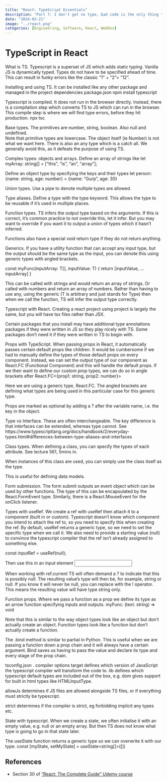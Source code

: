 ```yaml
---
title: "React: TypeScript Essentials"
description: "Part 7: I don't got no type, bad code is the only thing that I like"
date: "2024-03-21"
image: "../react.png"
categories: [Engineering, Software, React, WebDev]
---
```


# TypeScript in React

What is TS. 
Typescript is a superset of JS which adds static typing. 
Vanilla JS is dynamically typed. Types do not have to be specified ahead of time. 
This can result in funky errors like the classic “1” + “2”= “12”. 

Installing and using TS. 
It can be installed like any other package and managed in the project dependencies package.json
npm install typescript 

Typescript is compiled. It does not run in the browser directly. Instead, there is a compilation step which converts TS to JS which can run in the browser. 
This compile step is where we will find type errors, before they hit production. 
npx tsc 

Base types. 
The primitives are number, string, boolean. 
Also null and undefined.  
Note that primitive types are lowercase. The object itself (ie Number) is not what we want here. 
There is also an any type which is a catch all. We generally avoid this, as it defeats the purpose of using TS. 

Complex types: objects and arrays.
Define an array of strings like
let myArray: string[] = [“this”, “is”, “an”, “array”];

Define an object type by specifying the keys and their types
let person: {name: string, age: number} = {name: “Gurp”, age: 30}

Union types. 
Use a pipe to denote multiple types are allowed. 

Type aliases. 
Define a type with the type keyword. This allows the type to be reusable if it’s used in multiple places. 

Function types. 
TS infers the output type based on the arguments. If this is correct, it’s common practice to not override this, let it infer. But you may want to override if you want it to output a union of types which it hasn’t inferred. 

Functions also have a special void return type if they do not return anything. 

Generics. 
If you have a utility function that can accept any input type, but the output should be the same type as the input, you can denote this using generic types with angled brackets. 

const myFunc<T>(inputArray: T[], inputValue: T) {
    return [inputValue, …inputArray]
}

This can be called with strings and would return an array of strings. Or called with numbers and return an array of numbers. Rather than having to use any, using the generic (T is arbitrary and just stands for Type) then when we call the function, TS will infer the output type correctly. 


Typescript with React. 
Creating a react project using project is largely the same, but you will have tsx files rather than JSX. 

Certain packages that you install may have additional type annotations packages if they were written in JS so they play nicely with TS. Some packages don’t need it if they were written in TS to begin with.  


Props with TypeScript. 
When passing props in React, it automatically passes certain default props like children. It would be cumbersome if we had to manually define the types of those default props on every component. 
Instead, we can set the output type of our component as React.FC (Functional Component) and this will handle the default props. 
If we then want to define our custom prop types, we can do so in angle brackets after React.FC<{prop1: string, prop2: number}>

Here we are using a generic type, React.FC. 
The angled brackets are defining what types are being used in this particular case for this generic type. 

Props are marked as optional by adding a ? after the variable name, i.e. the key in the object. 


Type vs Interface. 
These are often interchangeable. The key difference is that interfaces can be extended, whereas type cannot. 
See https://www.typescriptlang.org/docs/handbook/2/everyday-types.html#differences-between-type-aliases-and-interfaces


Class types. 
When defining a class, you can specify the types of each attribute. 
See lecture 561, 5mins in. 

When instances of this class are used, you can simply use the class itself as the type. 

This is useful for defining data models. 


Form submission. 
The form submit outputs an event object which can be used by other functions. The type of this can be encapsulated by the React.FormEvent type. 
Similarly, there is a React.MouseEvent for the onClick listener. 

Types with useRef. 
We create a ref with useRef then attach it to a component (built in or custom). 
Typescript doesn’t know which component you intend to attach the ref to, so you need to specify this when creating the ref. By default, useRef returns a generic type, so we need to set the specific type when we call it. We also need to provide a starting value (null) to convince the typescript compiler that the ref isn’t already assigned to something else. 

const inputRef = useRef<HTMLInputElement>(null);

Then use this in an input element 
<input ref={inputRef} />

When working with ref.current TS will often demand a ? to indicate that this is possibly null. The resulting value’s type will then be, for example, string or null. If you know it will never be null, you can replace with the ! operator. This means the resulting value will have type string only. 

Function props. 
Where we pass a function as a prop we define its type as an arrow function specifying inputs and outputs. 
myFunc: (text: string) => void

Note that this is similar to the way object types look like an object but don’t actually create an object. Function types look like a function but don’t actually create a function. 

The .bind method is similar to partial in Python. This is useful when we are passing a function down a prop chain and it will always have a certain argument. Bind saves us having to pass the value and declare its type and every stage of the prop chain. 


tsconfig.json . 
compiler options target defines which version of JavaScript the typescript compiler will transform the code to. 
lib defines which typescript default types are included out of the box, e.g. dom gives support for built in html types like HTMLInputType. 

allowJs determines if JS files are allowed alongside TS files, or if everything must strictly be typescript. 

strict determines if the compiler is strict, eg forbidding implicit any types etc. 



State with typescript. 
When we create a state, we often initialise it with an empty value, e.g. null or an empty array. But then TS does not know what type is going to go in that state later. 

The useState function returns a generic type so we can overwrite it with our type. 
const [myState, setMyState] = useState<string[]>([])



## References

- Section 30 of  ["React: The Complete Guide" Udemy course](https://www.udemy.com/share/101Wby3@bwKzzF5Lsdyap2056rQpfSQPMwoPeWakiLbWURQe1VXLfFumI76lGqitdKHEWO3C/)

